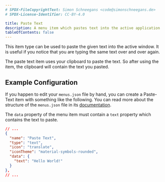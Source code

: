 ```yaml
---
# SPDX-FileCopyrightText: Simon Schneegans <code@simonschneegans.de>
# SPDX-License-Identifier: CC-BY-4.0

title: Paste Text
description: A menu item which pastes text into the active application.
tableOfContents: false
---
```



This item type can be used to paste the given text into the active window.
It is useful if you notice that you are typing the same text over and over again.

<Aside type="note">
  The paste text item uses your clipboard to paste the text.
  So after using the item, the clipboard will contain the text you pasted.
</Aside>

## Example Configuration

If you happen to edit your `menus.json` file by hand, you can create a Paste-Text item with something like the following.
You can read more about the structure of the `menus.json` file in its [documentation](/config-files).

The `data` property of the menu item must contain a `text` property which contains the text to paste.

```json title="menus.json"
// ...
{
  "name": "Paste Text",
  "type": "text",
  "icon": "translate",
  "iconTheme": "material-symbols-rounded",
  "data": {
    "text": "Hello World!"
  }
},
// ...
```